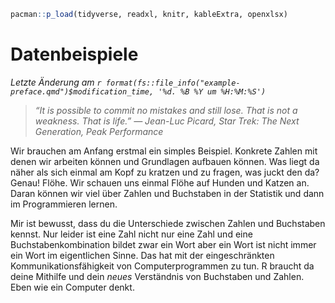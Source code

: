 ```r
pacman::p_load(tidyverse, readxl, knitr, kableExtra, openxlsx)
```

# Datenbeispiele

*Letzte Änderung am `r format(fs::file_info("example-preface.qmd")$modification_time, '%d. %B %Y um %H:%M:%S')`*

> *"It is possible to commit no mistakes and still lose. That is not a weakness. That is life." --- Jean-Luc Picard, Star Trek: The Next Generation, Peak Performance*

Wir brauchen am Anfang erstmal ein simples Beispiel. Konkrete Zahlen mit denen wir arbeiten können und Grundlagen aufbauen können. Was liegt da näher als sich einmal am Kopf zu kratzen und zu fragen, was juckt den da? Genau! Flöhe. Wir schauen uns einmal Flöhe auf Hunden und Katzen an. Daran können wir viel über Zahlen und Buchstaben in der Statistik und dann im Programmieren lernen.

Mir ist bewusst, dass du die Unterschiede zwischen Zahlen und Buchstaben kennst. Nur leider ist eine Zahl nicht nur eine Zahl und eine Buchstabenkombination bildet zwar ein Wort aber ein Wort ist nicht immer ein Wort im eigentlichen Sinne. Das hat mit der eingeschränkten Kommunikationsfähigkeit von Computerprogrammen zu tun. R braucht da deine Mithilfe und dein *neues* Verständnis von Buchstaben und Zahlen. Eben wie ein Computer denkt.
